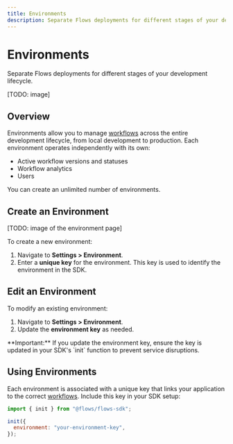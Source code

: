 ```yaml
---
title: Environments
description: Separate Flows deployments for different stages of your development lifecycle.
---
```


# Environments

Separate Flows deployments for different stages of your development lifecycle.

[TODO: image]

## Overview

Environments allow you to manage [workflows](/workflows) across the entire development lifecycle, from local development to production. Each environment operates independently with its own:

- Active workflow versions and statuses
- Workflow analytics
- Users

You can create an unlimited number of environments.

## Create an Environment

[TODO: image of the environment page]

To create a new environment:

1. Navigate to **Settings > Environment**.
2. Enter a **unique key** for the environment. This key is used to identify the environment in the SDK.

## Edit an Environment

To modify an existing environment:

1. Navigate to **Settings > Environment**.
2. Update the **environment key** as needed.

<BetterCallout variant="warning">
  **Important:** If you update the environment key, ensure the key is updated in your SDK's `init`
  function to prevent service disruptions.
</BetterCallout>

## Using Environments

Each environment is associated with a unique key that links your application to the correct [workflows](/workflows). Include this key in your SDK setup:

```javascript
import { init } from "@flows/flows-sdk";

init({
  environment: "your-environment-key",
});
```